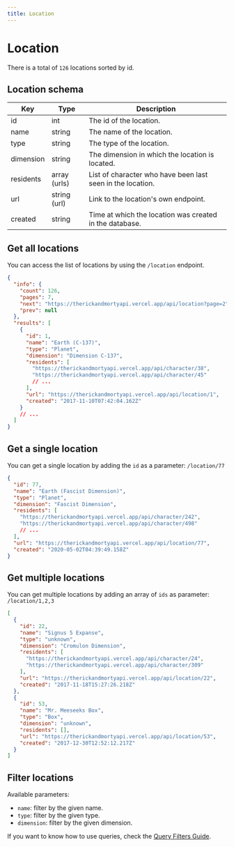 ```yaml
---
title: Location
---
```



# Location

There is a total of `126` locations sorted by id.

## Location schema

| Key       | Type         | Description                                                |
| --------- | ------------ | ---------------------------------------------------------- |
| id        | int          | The id of the location.                                    |
| name      | string       | The name of the location.                                  |
| type      | string       | The type of the location.                                  |
| dimension | string       | The dimension in which the location is located.            |
| residents | array (urls) | List of character who have been last seen in the location. |
| url       | string (url) | Link to the location's own endpoint.                       |
| created   | string       | Time at which the location was created in the database.    |

## Get all locations

You can access the list of locations by using the `/location` endpoint.

<Query endpoint='/location' />

```json
{
  "info": {
    "count": 126,
    "pages": 7,
    "next": "https://therickandmortyapi.vercel.app/api/location?page=2",
    "prev": null
  },
  "results": [
    {
      "id": 1,
      "name": "Earth (C-137)",
      "type": "Planet",
      "dimension": "Dimension C-137",
      "residents": [
        "https://therickandmortyapi.vercel.app/api/character/38",
        "https://therickandmortyapi.vercel.app/api/character/45"
        // ...
      ],
      "url": "https://therickandmortyapi.vercel.app/api/location/1",
      "created": "2017-11-10T07:42:04.162Z"
    }
    // ...
  ]
}
```

## Get a single location

You can get a single location by adding the `id` as a parameter: `/location/77`

<Query endpoint='/location/77' />

```json
{
  "id": 77,
  "name": "Earth (Fascist Dimension)",
  "type": "Planet",
  "dimension": "Fascist Dimension",
  "residents": [
    "https://therickandmortyapi.vercel.app/api/character/242",
    "https://therickandmortyapi.vercel.app/api/character/498"
    // ...
  ],
  "url": "https://therickandmortyapi.vercel.app/api/location/77",
  "created": "2020-05-02T04:39:49.158Z"
}
```

## Get multiple locations

You can get multiple locations by adding an array of `ids` as parameter: `/location/1,2,3`

<Query endpoint='/location/53,22' />

```json
[
  {
    "id": 22,
    "name": "Signus 5 Expanse",
    "type": "unknown",
    "dimension": "Cromulon Dimension",
    "residents": [
      "https://therickandmortyapi.vercel.app/api/character/24",
      "https://therickandmortyapi.vercel.app/api/character/309"
    ],
    "url": "https://therickandmortyapi.vercel.app/api/location/22",
    "created": "2017-11-18T15:27:26.218Z"
  },
  {
    "id": 53,
    "name": "Mr. Meeseeks Box",
    "type": "Box",
    "dimension": "unknown",
    "residents": [],
    "url": "https://therickandmortyapi.vercel.app/api/location/53",
    "created": "2017-12-30T12:52:12.217Z"
  }
]
```

## Filter locations

Available parameters:

- `name`: filter by the given name.
- `type`: filter by the given type.
- `dimension`: filter by the given dimension.

If you want to know how to use queries, check the [Query Filters Guide](/docs/introduction#query-filters).
